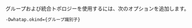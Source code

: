 グループおよび統合トポロジーを使用するには、次のオプションを追加します。

```sh title='Java: add JVM option'
-Dwhatap.okind={グループ識別子}
```
